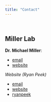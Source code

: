 ```yaml
---
title: "Contact"
---
```


<br>

## Miller Lab

**Dr. Michael Miller**: 

 - <i class="fa fa-envelope-square" aria-hidden="true"></i> [email](mailto:micmiller@ucdavis.edu)
 - [<i class="fa fa-globe" aria-hidden="true"></i> website](https://sites.google.com/site/millermichaelryan/)  


*Website (Ryan Peek)*

 - <i class="fa fa-envelope-square" aria-hidden="true"></i> [email](mailto:rapeek@ucdavis.edu)  
 - [<i class="fa fa-globe" aria-hidden="true"></i> website](https://ryanpeek.github.io/)
 - <i class="fa fa-github-square" aria-hidden="true"></i> [ryanpeek](https://github.com/ryanpeek)  

<br>